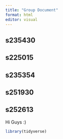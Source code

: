 ```yaml
---
title: "Group Document"
format: html
editor: visual
---
```


## s235430

## s225015

## s235354

## 

## s251930

## s252613

Hi Guys :)

```r
library(tidyverse)
```
